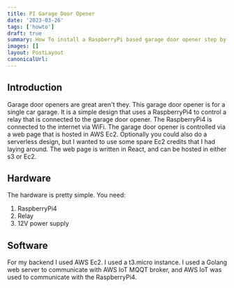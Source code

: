 ```yaml
---
title: PI Garage Door Opener
date: '2023-03-26'
tags: ['howto']
draft: true
summary: How To install a RaspberryPi based garage door opener step by step. 
images: []
layout: PostLayout
canonicalUrl:
---
```


## Introduction
Garage door openers are great aren't they.  This garage door opener
is for a single car garage.  It is a simple design that uses a RaspberryPi4
to control a relay that is connected to the garage door opener.  The
RaspberryPi4 is connected to the internet via WiFi.  The garage door
opener is controlled via a web page that is hosted in AWS Ec2. Optionally
you could also do a serverless design, but I wanted to use some spare Ec2 credits
that I had laying around. The web page is written in React, and can be hosted in either
s3 or Ec2.  

## Hardware
The hardware is pretty simple.  You need:

1. RaspberryPi4
2. Relay
4. 12V power supply

## Software
For my backend I used AWS Ec2.  I used a t3.micro instance.  I used a Golang web server to
communicate with AWS IoT MQQT broker, and AWS IoT was used to communicate with the RaspberryPi4.

